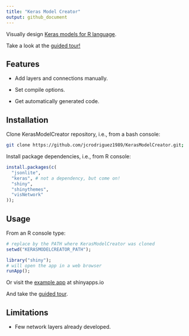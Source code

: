 ```yaml
---
title: "Keras Model Creator"
output: github_document
---
```


Visually design [Keras models for R language](https://keras.rstudio.com/). 

Take a look at the [guided tour!](
https://jcrodriguez.shinyapps.io/KerasModelCreator/?help)

## Features

* Add layers and connections manually.

* Set compile options.

* Get automatically generated code.

## Installation

Clone KerasModelCreator repository, i.e., from a bash console:

```bash
git clone https://github.com/jcrodriguez1989/KerasModelCreator.git;
```

Install package dependencies, i.e., from R console:

```r
install.packages(c(
  "jsonlite",
  "keras", # not a dependency, but come on!
  "shiny",
  "shinythemes",
  "visNetwork"
));
```

## Usage

From an R console type:

```r
# replace by the PATH where KerasModelCreator was cloned
setwd("KERASMODELCREATOR_PATH");

library("shiny");
# will open the app in a web browser
runApp();
```

Or visit the [example app](https://jcrodriguez.shinyapps.io/KerasModelCreator/)
at shinyapps.io

And take the [guided tour](
https://jcrodriguez.shinyapps.io/KerasModelCreator/?help).

## Limitations

* Few network layers already developed.
